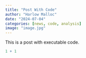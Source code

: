 ```yaml
---
title: "Post With Code"
author: "Harlow Malloc"
date: "2024-07-04"
categories: [news, code, analysis]
image: "image.jpg"
---
```


This is a post with executable code.

```r
1 + 1
```
